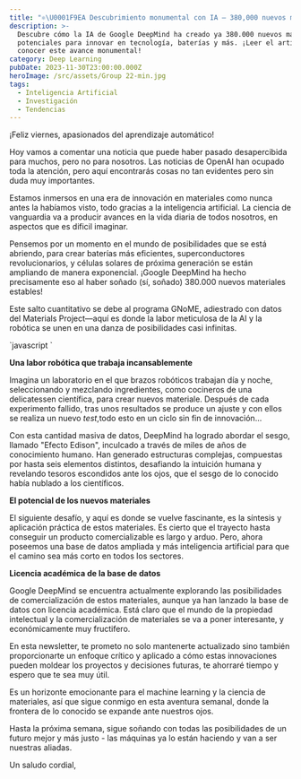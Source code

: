 ```yaml
---
title: "⚛\U0001F9EA Descubrimiento monumental con IA – 380,000 nuevos materiales creados ⋆ ༘\U0001F52C₊"
description: >-
  Descubre cómo la IA de Google DeepMind ha creado ya 380.000 nuevos materiales
  potenciales para innovar en tecnología, baterías y más. ¡Leer el artículo para
  conocer este avance monumental!
category: Deep Learning
pubDate: 2023-11-30T23:00:00.000Z
heroImage: /src/assets/Group 22-min.jpg
tags:
  - Inteligencia Artificial
  - Investigación
  - Tendencias
---
```


¡Feliz viernes, apasionados del aprendizaje automático!

Hoy vamos a comentar una noticia que puede haber pasado desapercibida para muchos, pero no para nosotros. Las noticias de OpenAI han ocupado toda la atención, pero aquí encontrarás cosas no tan evidentes pero sin duda muy importantes.

Estamos inmersos en una era de innovación en materiales como nunca antes la habíamos visto, todo gracias a la inteligencia artificial. La ciencia de vanguardia va a producir avances en la vida diaria de todos nosotros, en aspectos que es dificil imaginar.

Pensemos por un momento en el mundo de posibilidades que se está abriendo, para crear baterías más eficientes, superconductores revolucionarios, y células solares de próxima generación se están ampliando de manera exponencial. ¡Google DeepMind ha hecho precisamente eso al haber soñado (sí, soñado) 380.000 nuevos materiales estables!

Este salto cuantitativo se debe al programa GNoME, adiestrado con datos del Materials Project—aquí es donde la labor meticulosa de la AI y la robótica se unen en una danza de posibilidades casi infinitas.

<div class="blur-lg">
  `javascript  `

  **Una labor robótica que trabaja incansablemente**

  Imagina un laboratorio en el que brazos robóticos trabajan día y noche, seleccionando y mezclando ingredientes, como cocineros de una delicatessen científica, para crear nuevos materiale. Después de cada experimento fallido, tras unos resultados se produce un ajuste y con ellos se realiza un nuevo *test*,todo esto en un ciclo sin fin de innovación...

  Con esta cantidad masiva de datos, DeepMind ha logrado abordar el sesgo, llamado "Efecto Edison", inculcado a través de miles de años de conocimiento humano. Han generado estructuras complejas, compuestas por hasta seis elementos distintos, desafiando la intuición humana y revelando tesoros escondidos ante los ojos, que el sesgo de lo conocido había nublado a los científicos.

  **El potencial de los nuevos materiales**

  El siguiente desafío, y aquí es donde se vuelve fascinante, es la síntesis y aplicación práctica de estos materiales. Es cierto que el trayecto hasta conseguir un producto comercializable es largo y arduo. Pero, ahora poseemos una base de datos ampliada y más inteligencia artificial para que el camino sea más corto en todos los sectores.

  **Licencia académica de la base de datos**

  Google DeepMind se encuentra actualmente explorando las posibilidades de comercialización de estos materiales, aunque ya han lanzado la base de datos con licencia académica. Está claro que el mundo de la propiedad intelectual y la comercialización de materiales se va a poner interesante, y económicamente muy fructifero.

  En esta newsletter, te prometo no solo mantenerte actualizado sino también proporcionarte un enfoque crítico y aplicado a cómo estas innovaciones pueden moldear los proyectos y decisiones futuras, te ahorraré tiempo y espero que te sea muy útil.

  Es un horizonte emocionante para el machine learning y la ciencia de materiales, así que sigue conmigo en esta aventura semanal, donde la frontera de lo conocido se expande ante nuestros ojos.
</div>

Hasta la próxima semana, sigue soñando con todas las posibilidades de un futuro mejor y más justo - las máquinas ya lo están haciendo y van a ser nuestras aliadas.

Un saludo cordial,
